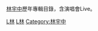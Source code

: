 [[林宇中|林宇中]]歷年專輯目錄，含演唱會Live。

[[Category:各演出者音樂專輯|L林]]
[[Category:台灣流行音樂專輯|L林]]
[[Category:林宇中|Category:林宇中]]